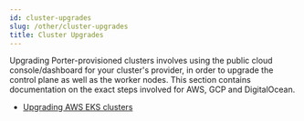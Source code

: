 ```yaml
---
id: cluster-upgrades
slug: /other/cluster-upgrades
title: Cluster Upgrades
---
```


Upgrading Porter-provisioned clusters involves using the public cloud console/dashboard for your cluster's provider, in order to upgrade the control plane as well as the worker nodes. This section contains documentation on the exact steps involved for AWS, GCP and DigitalOcean.

- [Upgrading AWS EKS clusters](./cluster-upgrades/upgrading-eks.mdx)